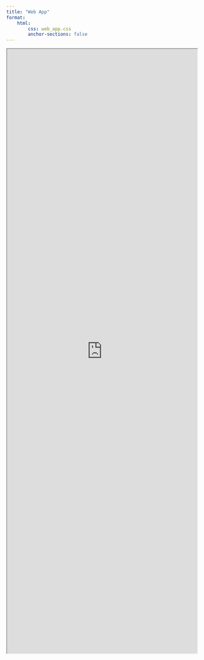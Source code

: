 ```yaml
---
title: "Web App"
format: 
    html:
        css: web_app.css
        anchor-sections: false
---
```

<iframe
  id="inlineFrameExample"
  title="Inline Frame Example"
  width="100%"
  height="1600px"
  src="https://elimia.shinyapps.io/wildlife_resilience/">
</iframe>